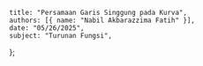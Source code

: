     title: "Persamaan Garis Singgung pada Kurva",
    authors: [{ name: "Nabil Akbarazzima Fatih" }],
    date: "05/26/2025",
    subject: "Turunan Fungsi",
};